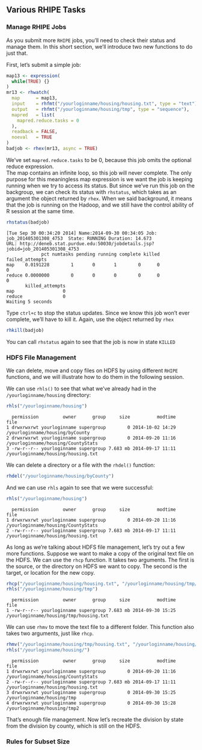 ## Various RHIPE Tasks ##

### Manage RHIPE Jobs ###

As you submit more `RHIPE` jobs, you'll need to check their status and manage them.  In this short
section, we'll introduce two new functions to do just that. 

First, let's submit a simple job:

```r
map13 <- expression(
  while(TRUE) {}
)
mr13 <- rhwatch(
  map      = map13,
  input    = rhfmt("/yourloginname/housing/housing.txt", type = "text"),
  output   = rhfmt("/yourloginname/housing/tmp", type = "sequence"),
  mapred   = list(
    mapred.reduce.tasks = 0
  ),
  readback = FALSE,
  noeval   = TRUE
)
badjob <- rhex(mr13, async = TRUE) 
```

We've set `mapred.reduce.tasks` to be 0, because this job omits the optional reduce expression.  
The map contains an infinite loop, so this job will never complete. The only purpose for this meaningless
map expression is we want the job is keeping running when we try to access its status. But since we've run
this job on the backgroup, we can check its status with `rhstatus`, which takes as an argument
the object returned by `rhex`. When we said background, it means that the job is running on the 
Hadoop, and we still have the control ability of R session at the same time. 

```r
rhstatus(badjob)
```
```
[Tue Sep 30 00:34:20 2014] Name:2014-09-30 00:34:05 Job: job_201405301308_4753  State: RUNNING Duration: 14.673
URL: http://deneb.stat.purdue.edu:50030/jobdetails.jsp?jobid=job_201405301308_4753
             pct numtasks pending running complete killed failed_attempts
map    0.0191228        1       0       1        0      0               0
reduce 0.0000000        0       0       0        0      0               0
       killed_attempts
map                  0
reduce               0
Waiting 5 seconds
```

Type `ctrl+c` to stop the status updates.  Since we know this job won't ever complete, 
we'll have to kill it.  Again, use the object returned by `rhex`

```r
rhkill(badjob)
```

You can call `rhstatus` again to see that the job is now in state `KILLED`

### HDFS File Management ###

We can delete, move and copy files on HDFS by using different `RHIPE` functions, and we 
will illustrate how to do them in the following session.

We can use `rhls()` to see that what we've already had in the `/yourloginname/housing` directory:

```r
rhls("/yourloginname/housing")
```
```
  permission         owner      group     size          modtime                                  file
1 drwxrwxrwt yourloginname supergroup        0 2014-10-02 14:29       /yourloginname/housing/byCounty
2 drwxrwxrwt yourloginname supergroup        0 2014-09-20 11:16    /yourloginname/housing/CountyStats
3 -rw-r--r-- yourloginname supergroup 7.683 mb 2014-09-17 11:11    /yourloginname/housing/housing.txt
```

We can delete a directory or a file with the `rhdel()` function:

```r
rhdel("/yourloginname/housing/byCounty")
```

And we can use `rhls` again to see that we were successful:

```r
rhls("/yourloginname/housing")
```
```
  permission         owner      group     size          modtime                                  file
1 drwxrwxrwt yourloginname supergroup        0 2014-09-20 11:16    /yourloginname/housing/CountyStats
2 -rw-r--r-- yourloginname supergroup 7.683 mb 2014-09-17 11:11    /yourloginname/housing/housing.txt
```

As long as we're talking about HDFS file management, let's try out a few more functions.  Suppose
we want to make a copy of the original text file on the HDFS.  We can use the
`rhcp` function.  It takes two arguments.  The first is the source, or the directory on HDFS we 
want to copy.  The second is the target, or location for the new copy.

```r
rhcp("/yourloginname/housing/housing.txt", "/yourloginname/housing/tmp/housing.txt")
rhls("/yourloginname/housing/tmp")
```
```
  permission         owner      group     size          modtime                                   file
1 -rw-r--r-- yourloginname supergroup 7.683 mb 2014-09-30 15:25 /yourloginname/housing/tmp/housing.txt
```

We can use `rhmv` to move the text file to a different folder.  This
function also takes two arguments, just like `rhcp`.

```r
rhmv("/yourloginname/housing/tmp/housing.txt", "/yourloginname/housing/tmp2/housing.txt")
rhls("/yourloginname/housing/")
```
```
  permission         owner      group     size          modtime                               file
1 drwxrwxrwt yourloginname supergroup        0 2014-09-20 11:16 /yourloginname/housing/CountyStats
2 -rw-r--r-- yourloginname supergroup 7.683 mb 2014-09-17 11:11 /yourloginname/housing/housing.txt
3 drwxrwxrwt yourloginname supergroup        0 2014-09-30 15:25         /yourloginname/housing/tmp
4 drwxrwxrwt yourloginname supergroup        0 2014-09-30 15:28        /yourloginname/housing/tmp2
```

That's enough file management.  Now let's recreate the division by state from the division by 
county, which is still on the HDFS.

### Rules for Subset Size ###
